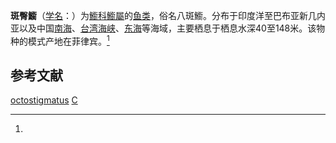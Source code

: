 {{Speciesbox 
| taxon = Callionymus octostigmatus
| authority = Fricke, 1981<ref name='id8106'>{{cite web| url =http://www.bioinfo.cn/db05/BjdwSpecies.php?action=view&id=8106| title =斑臀䲗| work =中国动物物种编目数据库| publisher =中国科学院微生物研究所| author =中国科学院动物研究所| accessdate =2009-04-16| deadurl =yes| archiveurl =https://web.archive.org/web/20160305040438/http://www.bioinfo.cn/db05/BjdwSpecies.php?action=view&id=8106| archivedate =2016-03-05}}</ref>
}}

'''斑臀䲗'''（[[学名|学名]]：{{lang|la|''Callionymus octostigmatus''}}）为[[䲗科|䲗科]][[䲗屬|䲗屬]]的[[鱼类|鱼类]]，俗名八斑䲗。分布于印度洋至巴布亚新几内亚以及中国[[南海|南海]]、[[台湾海峡|台湾海峡]]、[[东海|东海]]等海域，主要栖息于栖息水深40至148米。该物种的模式产地在菲律宾。<ref name='id8106'/>

== 参考文献 ==
{{reflist}}

{{Taxonbar|from=Q3306715}}

[[Category:䲗屬|octostigmatus]]
[[Category:1981年描述的魚類|C]]